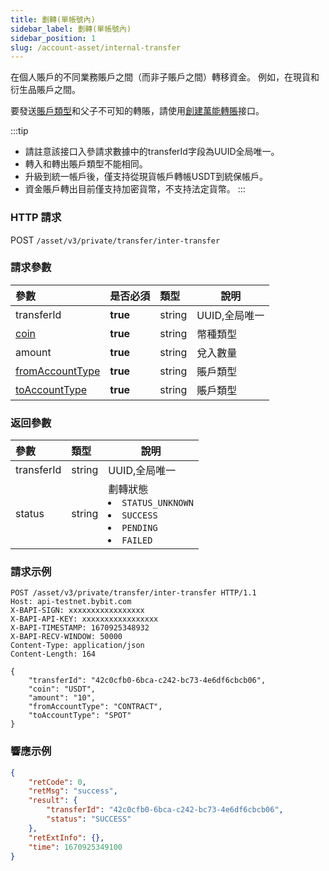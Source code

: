 ```yaml
---
title: 劃轉(單帳號內)
sidebar_label: 劃轉(單帳號內)
sidebar_position: 1
slug: /account-asset/internal-transfer
---
```

在個人賬戶的不同業務賬戶之間（而非子賬戶之間）轉移資金。 例如，在現貨和衍生品賬戶之間。

要發送[賬戶類型](enum#accounttype)和父子不可知的轉賬，請使用[創建萬能轉賬](uni-transfer#)接口。

:::tip
* 請註意該接口入參請求數據中的transferId字段為UUID全局唯一。
* 轉入和轉出賬戶類型不能相同。
* 升級到統一帳戶後，僅支持從現貨帳戶轉帳USDT到統保帳戶。
* 資金賬戶轉出目前僅支持加密貨幣，不支持法定貨幣。
:::

### HTTP 請求
POST `/asset/v3/private/transfer/inter-transfer`

### 請求參數
| 參數 | 是否必須 | 類型 | 說明|
|:----- |:-------|:-----|------ |
|transferId |<b>true</b> |string |UUID,全局唯一 |
|[coin](enum#coin)|<b>true</b> |string |幣種類型 |
|amount |<b>true</b> |string |兌入數量 |
|[fromAccountType](enum#accounttype)|<b>true</b> |string |賬戶類型 |
|[toAccountType](enum#accounttype) |<b>true</b> |string |賬戶類型 |

### 返回參數
| 參數 | 類型 | 說明|
|:----- |:-----|----- |
|transferId |string |UUID,全局唯一 |
|status |string|劃轉狀態 <li>`STATUS_UNKNOWN`</li><li>`SUCCESS`</li><li>`PENDING`</li><li>`FAILED`</li> |

### 請求示例

```http
POST /asset/v3/private/transfer/inter-transfer HTTP/1.1
Host: api-testnet.bybit.com
X-BAPI-SIGN: xxxxxxxxxxxxxxxxx
X-BAPI-API-KEY: xxxxxxxxxxxxxxxxx
X-BAPI-TIMESTAMP: 1670925348932
X-BAPI-RECV-WINDOW: 50000
Content-Type: application/json
Content-Length: 164

{
    "transferId": "42c0cfb0-6bca-c242-bc73-4e6df6cbcb06",
    "coin": "USDT",
    "amount": "10",
    "fromAccountType": "CONTRACT",
    "toAccountType": "SPOT"
}
```

### 響應示例

```json
{
    "retCode": 0,
    "retMsg": "success",
    "result": {
        "transferId": "42c0cfb0-6bca-c242-bc73-4e6df6cbcb06",
        "status": "SUCCESS"
    },
    "retExtInfo": {},
    "time": 1670925349100
}
```